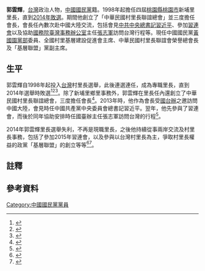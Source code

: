 '''郭雲輝'''，[[台灣|台灣]]政治人物，[[中國國民黨|中國國民黨]]籍。1998年起擔任四屆[[桃園縣|桃園縣]][[桃園市_(縣轄市)|桃園市]]新埔里里長{{notetag|即2014年改制[[直轄市_(中華民國)|直轄市]]前的[[桃園市|桃園市]][[桃園區|桃園區]]新埔里}}，直到[[2014年中華民國村里長選舉|2014年敗選]]。期間他創立了「中華民國村里長聯誼總會」並三度擔任會長，會長任內數次赴中國大陸交流，包括會見[[中国共产党中央委员会总书记|中共中央總書記]][[習近平|習近平]]、參加[[習連會|習連會]]以及協助[[國務院臺灣事務辦公室|國務院臺灣事務辦公室]]主任[[張志軍|張志軍]]訪問台灣行程等。現任中國國民黨[[黃復興黨部|黃國園黨部]]委員、全國村里基層建設促進會主席、中華民國村里長聯誼會榮譽總會長及「基層聯盟」黨副主席。

==生平==
郭雲輝自1998年起投入[[台灣地區|台灣]]村里長選舉，此後連選連任，成為專職里長，直到2014年選舉時敗選<ref>{{cite news|url=https://news.ltn.com.tw/news/local/paper/264869|title=桃市新埔里，新作為受肯定|publisher=自由時報|author=李容萍|date=2008-12-11|accessdate=2020-08-08}}</ref><ref>{{cite news|url=https://www.chinatimes.com/newspapers/20100613000326-260107?chdtv|title=桃園村里長 無黨籍搶占近7成|publisher=中國時報|author1=甘嘉雯|author2=胡欣男|author3=楊宗灝|author4=黃文杰|date=2010-06-13|accessdate=2020-08-08}}</ref><ref>{{cite news|url=http://hk.crntt.com/doc/1035/0/5/4/103505457.html?coluid=7&kindid=0&docid=103505457|title=台灣村里長總會長郭雲輝　受藍拖累意外落選|publisher=中國評論通訊社|via=中國評論新聞網|author=黃文杰|date=2014-11-30|accessdate=2020-0-}}</ref>。除了新埔里鄉里事務外，郭雲輝在里長任內還創立了中華民國村里長聯誼總會，三度擔任會長<ref>{{cite news|url=https://www.twreporter.org/a/2020-election-chief-of-village-party-united-front-china|title=從「雙棲里長」到「里長組黨」，中國因素如何深入台灣選舉基層？|publisher=報導者|author=文字／孔德廉；攝影／蘇威銘、林彥廷；文／劉念慈|date=2019-12-13|accessdate=2020-08-08|archive-date=2020-01-28|archive-url=https://web.archive.org/web/20200128015850/https://www.twreporter.org/a/2020-election-chief-of-village-party-united-front-china|dead-url=no}}</ref>。2013年時，他作為會長受[[國台辦|國台辦]]之邀訪問中國大陸，會見時任中國共產黨中央委員會總書記習近平。翌年，他先參與了習連會，而後於同年協助安排時任國臺辦主任張志軍訪問台灣的行程<ref>{{cite news|url=http://49.213.0.199/doc/1032/5/8/7/103258780.html?coluid=93&kindid=4030&docid=103258780|title=郭雲輝的觀察：張志軍就像老友重逢兄弟團聚|publisher=中國評論通訊社|via=中國評論新聞網|author=黃文傑|date=2014-06-27|accessdate=2020-08-08}}</ref>。

2014年郭雲輝里長選舉失利，不再是現職里長，之後他持續從事兩岸交流及村里長事務，包括了參加2015年習連會，以及參與以台灣村里長為主，爭取村里長權益的政黨「基層聯盟」的創立等等<ref>{{cite news|url=http://www.crntt.tw/doc/1039/1/2/8/103912867.html?coluid=93&kindid=2931&docid=103912867|title=見證習連會　郭雲輝：基層都望兩岸和平穩定|publisher=中國評論通訊社|via=中國評論新聞網|author=黃文傑|date=2015-09-02|accessdate=2020-08-08}}</ref><ref>{{cite news|url=https://www.chinatimes.com/realtimenews/20190808002285-260407?chdtv|title=里長跨越藍綠組「基層聯盟」黨 歡迎多重黨籍|publisher=中國時報|author=蔡依珍|date=2019-08-08|accessdate=2020-08-08|archive-date=2019-08-09|archive-url=https://web.archive.org/web/20190809185106/https://www.chinatimes.com/realtimenews/20190808002285-260407?chdtv|dead-url=no}}</ref>。

==註釋==
{{Notefoot}}

==參考資料==
{{Reflist}}

[[Category:中國國民黨黨員|Category:中國國民黨黨員]]